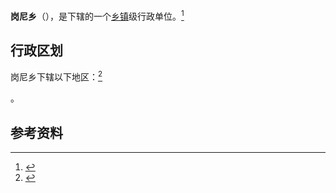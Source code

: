 {{中国乡级行政区|54/24/25/203/000}}

'''岗尼乡'''（{{bo|z=སྐང་གཉིས་}}），是{{PRC admin/fullname|54/24/25/203/000|3}}下辖的一个[[乡镇|乡镇]]级行政单位。<ref>{{PRC admin/ref sgc|{{PRC admin/parent|54/24/25/203/000}}}}</ref>

== 行政区划 ==

岗尼乡下辖以下地区：<ref>{{PRC admin/ref sgc|54/24/25/203/000}}</ref>

{{PRC admin/children|54/24/25/203/000}}。

== 参考资料 ==

{{reflist}}

{{行政区划小作品}}
{{PRC admin/navcat|54/24/25/203/000}}